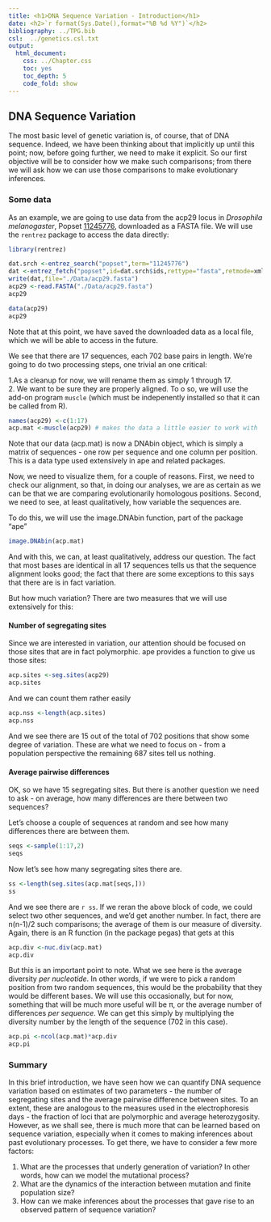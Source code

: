 ```yaml
---
title: <h1>DNA Sequence Variation - Introduction</h1>
date: <h2>`r format(Sys.Date(),format="%B %d %Y")`</h2>
bibliography: ../TPG.bib
csl:  ../genetics.csl.txt
output:
  html_document:
    css: ../Chapter.css
    toc: yes
    toc_depth: 5
    code_fold: show
---
```



## DNA Sequence Variation

The most basic level of genetic variation is, of course, that of DNA sequence.  Indeed, we have been thinking about that implicitly up until this point; now, before going further, we need to make it explicit.  So our first objective will be to consider how we make such comparisons; from there we will ask how we can use those comparisons to make evolutionary inferences.

### Some data

As an example, we are going to use data from the acp29 locus in *Drosophila melanogaster*,  Popset [11245776](http://www.ncbi.nlm.nih.gov/popset/11245776), downloaded as a FASTA file.  We will use the `rentrez` package to access the data directly:

```r
library(rentrez)

dat.srch <-entrez_search("popset",term="11245776")
dat <-entrez_fetch("popset",id=dat.srch$ids,rettype="fasta",retmode=xml)
write(dat,file="./Data/acp29.fasta")
acp29 <-read.FASTA("./Data/acp29.fasta")
acp29
```

```r
data(acp29)
acp29
```

Note that at this point, we have saved the downloaded data as a local file, which we will be able to access in the future.

We see that there are 17 sequences, each 702 base pairs in length.  We're going to do two processing steps, one trivial an one critical:  

1.As a cleanup for now, we will rename them as simply 1 through 17.  
2.  We want to be sure they are properly aligned.  To o so, we will use the add-on program `muscle` (which must be indepenently installed so that it can be called from R).

```r
names(acp29) <-c(1:17)
acp.mat <-muscle(acp29) # makes the data a little easier to work with
```

Note that our data (acp.mat) is now a DNAbin object, which is simply a matrix of sequences - one row per sequence and one column per position.  This is a data type used extensively in ape and related packages. 

Now, we need to visualize them, for a couple of reasons.  First, we need to check our alignment, so that, in doing our analyses, we are as certain as we can be that we are comparing evolutionarily homologous positions.  Second, we need to see, at least qualitatively, how variable the sequences are.  

To do this, we will use the image.DNAbin function, part of the package "ape"
```r
image.DNAbin(acp.mat)
```
And with this, we can, at least qualitatively, address our question.  The fact that most bases are identical in all 17 sequences tells us that the sequence alignment looks good; the fact that there are some exceptions to this says that there are is in fact variation.

But how much variation?  There are two measures that we will use extensively for this:

#### Number of segregating sites

Since we are interested in variation, our attention should be focused on those sites that are in fact polymorphic.  ape provides a function to give us those sites:

```r
acp.sites <-seg.sites(acp29)
acp.sites
```

And we can count them rather easily

```r
acp.nss <-length(acp.sites)
acp.nss
```

And we see there are 15 out of the total of 702 positions that show some degree of variation.  These are what we need to focus on - from a population perspective the remaining 687 sites tell us nothing.

#### Average pairwise differences

OK, so we have 15 segregating sites.  But there is another question we need to ask - on average, how many differences are there between two sequences?

Let's choose a couple of sequences at random and see how many differences there are between them.

```r

seqs <-sample(1:17,2)
seqs
```

Now let's see how many segregating sites there are.

```r
ss <-length(seg.sites(acp.mat[seqs,]))
ss
```
And we see there are `r ss`.  If we reran the above block of code, we could select two other sequences, and we'd get another number.  In fact, there are n(n-1)/2 such comparisons; the average of them is our measure of diversity.  Again, there is an R function (in the package pegas) that gets at this

```r
acp.div <-nuc.div(acp.mat)
acp.div
```
But this is an important point to note.  What we see here is the average diversity *per nucleotide*.  In other words, if we were to pick a random position from two random sequences, this would be the probability that they would be different bases.  We will use this occasionally, but for now, something that will be much more useful will be π, or the average number of differences *per sequence*.  We can get this simply by multiplying the diversity number by the length of the sequence (702 in this case).

```r
acp.pi <-ncol(acp.mat)*acp.div
acp.pi
```


### Summary

In this brief introduction, we have seen how we can quantify DNA sequence variation based on estimates of two parameters - the number of segregating sites and the average pairwise difference between sites.  To an extent, these are analogous to the measures used in the electrophoresis days - the fraction of loci that are polymorphic and average heterozygosity.  However, as we shall see, there is much more that can be learned based on sequence variation, especially when it comes to making inferences about past evolutionary processes.  To get there, we have to consider a few more factors:

1.  What are the processes that underly generation of variation?  In other words, how can we model the mutational process?
2.  What are the dynamics of the interaction between mutation and finite population size?
3.  How can we make inferences about the processes that gave rise to an observed pattern of sequence variation?


